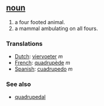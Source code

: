 == [[noun]] ==
# a four footed animal.
# a mammal ambulating on all fours.

=== Translations ===
*[[Dutch]]: [[viervoeter]] ''m''
*[[French]]: [[quadrupède]] ''m''
*[[Spanish]]: [[cuadrupedo]] ''m''

=== See also ===
*[[quadrupedal]]
